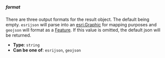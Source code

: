 ##### format

There are three output formats for the result object. The default being empty. `esrijson` will parse into an [esri.Graphic](https://developers.arcgis.com/javascript/latest/api-reference/esri-Graphic.html) for mapping purposes and `geojson` will format as a [Feature](https://geojson.org/). If this value is omitted, the default json will be returned.

- **Type**: `string`
- **Can be one of**: `esrijson`, `geojson`
